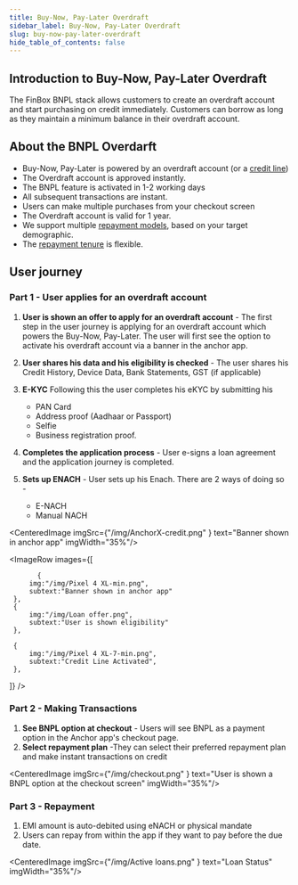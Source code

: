 ```yaml
---
title: Buy-Now, Pay-Later Overdraft
sidebar_label: Buy-Now, Pay-Later Overdraft
slug: buy-now-pay-later-overdraft
hide_table_of_contents: false
---
```



## Introduction to Buy-Now, Pay-Later Overdraft

The FinBox BNPL stack allows customers to create an overdraft account and start purchasing on credit immediately. Customers can borrow as long as they maintain a minimum balance in their overdraft account.


## About the BNPL Overdarft

* Buy-Now, Pay-Later is powered by an overdraft account (or a [credit line](/product/build/buy-now-pay-later))
* The Overdraft account is approved instantly.
* The BNPL feature is activated in 1-2 working days
* All subsequent transactions are instant.
* Users can make multiple purchases from your checkout screen
* The Overdraft account is valid for 1 year.
* We support multiple [repayment models](/product/nomenclature#repayment), based on your target demographic.
* The [repayment tenure](/product/nomenclature#repayment) is flexible.

## User journey

### Part 1 - User applies for an overdraft account

1. **User is shown an offer to apply for an overdraft account** - The first step in the user journey is applying for an overdraft account which powers the Buy-Now, Pay-Later. The user will first see the option to activate his overdraft account via a banner in the anchor app.

2. **User shares his data and his eligibility is checked** - The user shares his Credit History, Device Data, Bank Statements, GST (if applicable)

3. **E-KYC**  Following this the user completes his eKYC by submitting his
    * PAN Card
    * Address proof (Aadhaar or Passport)
    * Selfie
    * Business registration proof.


4. **Completes the application process** - User e-signs a loan agreement and the application journey is completed.

5. **Sets up ENACH** - User sets up his Enach. There are 2 ways of doing so - 
    * E-NACH
    * Manual NACH

<CenteredImage  imgSrc={"/img/AnchorX-credit.png" } text="Banner shown in anchor app" imgWidth="35%"/>


<ImageRow
 images={[
  
           {
         img:"/img/Pixel 4 XL-min.png",
         subtext:"Banner shown in anchor app"
     },
     {
         img:"/img/Loan offer.png",
         subtext:"User is shown eligibility"
     },
    
     {
         img:"/img/Pixel 4 XL-7-min.png",
         subtext:"Credit Line Activated",
     },
 ]}
 />





### Part 2 - Making Transactions


1. **See BNPL option at checkout** - Users will see BNPL as a payment option in the Anchor app's checkout page. 
2. **Select repayment plan** -They can select their preferred repayment plan and make instant transactions on credit


<CenteredImage  imgSrc={"/img/checkout.png" } text="User is shown a BNPL option at the checkout screen" imgWidth="35%"/>


### Part 3 - Repayment

1. EMI amount is auto-debited using eNACH or physical mandate
2. Users can repay from within the app if they want to pay before the due date.

<CenteredImage  imgSrc={"/img/Active loans.png" } text="Loan Status" imgWidth="35%"/>

 